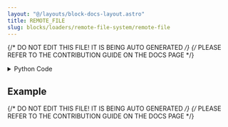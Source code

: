 ```yaml
---
layout: "@/layouts/block-docs-layout.astro"
title: REMOTE_FILE
slug: blocks/loaders/remote-file-system/remote-file
---
```


{/* DO NOT EDIT THIS FILE! IT IS BEING AUTO GENERATED */}
{/* PLEASE REFER TO THE CONTRIBUTION GUIDE ON THE DOCS PAGE */}


<PythonDocsDisplay docstring={docstring} />
<details>
<summary>Python Code</summary>

```python
from urllib.parse import urlparse

from flojoy import flojoy, Image, DataFrame, Grayscale, TextBlob
from typing import Literal, Optional
import numpy as np
from PIL import Image as PIL_Image
import pandas as pd

import requests
from io import BytesIO


def get_file_url(url: str):
    parse_result = urlparse(url)
    if not all([parse_result.scheme, parse_result.netloc]):
        raise ValueError(f"'{url}' is not a valid URL.")
    return url


# TODO: Consolidate remote files (S3, HTTP, etc...) and perhaps even merge REMOTE_FILE AND LOCAL_FILE in a single node.
@flojoy(
    deps={
        "xlrd": "2.0.1",
        "lxml": "4.9.2",
        "openpyxl": "3.0.10",
        "scikit-image": "0.21.0",
    }
)
def REMOTE_FILE(
    file_url: str = None,
    default: Optional[TextBlob] = None,
    file_type: Literal["Image", "Grayscale", "JSON", "CSV", "Excel", "XML"] = "Image",
) -> Image | DataFrame:
    """The REMOTE_FILE node loads a remote file using an HTTP URL and converts it to a DataContainer class.

    Note: If both the file_url and default are not specified when file_type="Image", a default image will be loaded.

    For now, REMOTE_FILE only supports HTTP file URLs, in particular GCP URL (starting with gcp://). S3 URL (starting with s3://) and other bucket-like URLs are not supported.

    If the file url is not specified and the default input is not connected, or if the file url is not a valid URL, a ValueError is raised.

    Parameters
    ----------
    file_url : str
        URL of the file to be loaded.
    default : Optional[TextBlob]
        If this input node is connected, the file URL will be taken from
        the output of the connected node.
        To be used in conjunction with batch processing.
    file_type : str
        Type of file to load, default = image.

    Returns
    -------
    Image|DataFrame
        Image for file_type 'image'.
        DataFrame for file_type 'json', 'csv', 'excel', 'xml'.
    """

    file_url = default.text_blob if default else file_url
    file_url = "" if file_url is None else file_url

    match file_type:
        case "Image":
            file_url = get_file_url(file_url)
            response = requests.get(file_url)
            f = PIL_Image.open(BytesIO(response.content))
            img_array = np.array(f.convert("RGBA"))
            red_channel = img_array[:, :, 0]
            green_channel = img_array[:, :, 1]
            blue_channel = img_array[:, :, 2]
            if img_array.shape[2] == 4:
                alpha_channel = img_array[:, :, 3]
            else:
                alpha_channel = None
            return Image(
                r=red_channel,
                g=green_channel,
                b=blue_channel,
                a=alpha_channel,
            )
        case "Grayscale":
            import skimage.io

            file_url = get_file_url(file_url)
            return Grayscale(img=skimage.io.imread(file_url, as_gray=True))
        case "CSV":
            file_url = get_file_url(file_url)
            df = pd.read_csv(file_url)
            return DataFrame(df=df)
        case "JSON":
            file_url = get_file_url(file_url)
            df = pd.read_json(file_url)
            return DataFrame(df=df)
        case "XML":
            file_url = get_file_url(file_url)
            df = pd.read_xml(file_url)
            return DataFrame(df=df)
        case "Excel":
            file_url = get_file_url(file_url)
            df = pd.read_excel(file_url)
            return DataFrame(df=df)

```

[Find this Flojoy Block on GitHub](https://github.com/flojoy-ai/blocks/blob/main/blocks/LOADERS/REMOTE_FILE_SYSTEM/REMOTE_FILE/REMOTE_FILE.py)

</details>

## Example


<GetHelpWidget />


<AppDisplay app={app} blockName="REMOTE_FILE" client:visible />


<Example />

{/* DO NOT EDIT THIS FILE! IT IS BEING AUTO GENERATED */}
{/* PLEASE REFER TO THE CONTRIBUTION GUIDE ON THE DOCS PAGE */}
